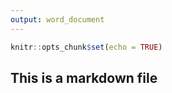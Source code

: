 ```yaml
---
output: word_document
---
```


```r
knitr::opts_chunk$set(echo = TRUE)
```
## This is a markdown file
